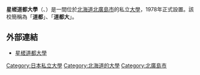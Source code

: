 {{coord|42|58|45.8|N|141|32|32.8|E|region:JP_type:edu|display=title}}
{{大学 (日本)
| 国 = 日本
| 大学名 = 星槎道都大學<br />{{lang|ja|星槎道都大学}}
| ふりがな = せいさどうとだいがく
| 英称 = Seisa Dohto University
| 公用語表記 =
| 大学の略称 = 道都、道都大
| 画像 = Dohto daigaku 2005.jpg
| pxl = 250px
| 画像説明 = 札幌校區正門「玫瑰門」
| 大学設置年 = 1978年
| 創立年 = 1964年
| 学校種別 = 私立大學
| 設置者 = 學校法人北海道星槎学園
| 本部所在地 = [[北海道|北海道]][[北廣島市|北廣島市]]中之沢149番地
| キャンパス = 札幌校區
| 学部 = 社會福祉學部<br />經營學部<br />美術學部
| 研究科 = 無
| ウェブサイト = https://www.seisadohto.ac.jp/
}}
{{japanese|japanese=星槎道都大学|kana=せいさどうとだいがく|romaji=Seisa Dōto Daigaku}}
'''星槎道都大學'''（{{lang-ja|'''星槎道都大学'''}}、{{lang-en|'''Seisa Dohto University'''}}）是一間位於[[北海道|北海道]][[北廣島市|北廣島市]]的私立[[大學|大學]]，1978年正式設置。該校簡稱為「'''道都'''」、「'''道都大'''」。


== 外部連結 ==
* [https://www.seisadohto.ac.jp/ 星槎道都大學] {{Wayback|url=https://www.seisadohto.ac.jp/ |date=20210128233629 }} {{ja icon}}

{{聯合國學術影響工程 (日本)}}
{{札幌六大學棒球}}

{{DEFAULTSORT:Seisa Dohto University}}
[[Category:日本私立大學|Category:日本私立大學]]
[[Category:北海道的大學|Category:北海道的大學]]
[[Category:北廣島市|Category:北廣島市]]